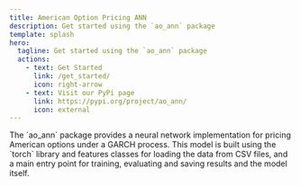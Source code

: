 ```yaml
---
title: American Option Pricing ANN
description: Get started using the `ao_ann` package
template: splash
hero:
  tagline: Get started using the `ao_ann` package
  actions:
    - text: Get Started
      link: /get_started/
      icon: right-arrow
    - text: Visit our PyPi page
      link: https://pypi.org/project/ao_ann/
      icon: external
---
```



<Card title="Neural Network American Option Pricing">
    The `ao_ann` package provides a neural network implementation for pricing American options under a GARCH process.
    This model is built using the `torch` library and features classes for loading the data from CSV files, and
    a main entry point for training, evaluating and saving results and the model itself.
</Card>
